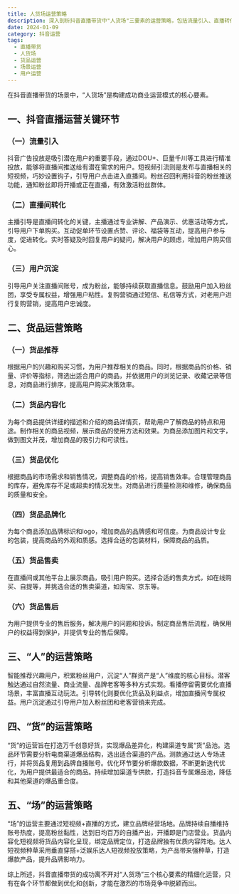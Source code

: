 ```yaml
---
title: 人货场运营策略
description: 深入剖析抖音直播带货中"人货场"三要素的运营策略，包括流量引入、直播转化、用户沉淀等核心环节的实操指南
date: 2024-01-09
category: 抖音运营
tags:
  - 直播带货
  - 人货场
  - 货品运营
  - 场景运营
  - 用户运营
---
```


在抖音直播带货的场景中，“人货场”是构建成功商业运营模式的核心要素。

## 一、抖音直播运营关键环节

### （一）流量引入

抖音广告投放是吸引潜在用户的重要手段，通过DOU+、巨量千川等工具进行精准投放，能够将直播间推送给有潜在需求的用户。短视频引流则是发布与直播相关的短视频，巧妙设置钩子，引导用户点击进入直播间。粉丝召回利用抖音的粉丝推送功能，通知粉丝即将开播或正在直播，有效激活粉丝群体。

### （二）直播间转化

主播引导是直播间转化的关键，主播通过专业讲解、产品演示、优惠活动等方式，引导用户下单购买。互动促单环节设置点赞、评论、福袋等互动，提高用户参与度，促进转化。实时答疑及时回复用户的疑问，解决用户的顾虑，增加用户购买信心。

### （三）用户沉淀

引导用户关注直播间账号，成为粉丝，能够持续获取直播信息。鼓励用户加入粉丝团，享受专属权益，增强用户粘性。复购营销通过短信、私信等方式，对老用户进行复购营销，提高用户忠诚度。

## 二、货品运营策略

### （一）货品推荐

根据用户的兴趣和购买习惯，为用户推荐相关的商品。同时，根据商品的价格、销量、评价等指标，筛选出适合用户的商品，并依据用户的浏览记录、收藏记录等信息，对商品进行排序，提高用户购买决策效率。

### （二）货品内容化

为每个商品提供详细的描述和介绍的商品详情页，帮助用户了解商品的特点和用途。制作相关的商品视频，展示商品的使用方法和效果。为商品添加图片和文字，做到图文并茂，增加商品的吸引力和可读性。

### （三）货品优化

根据商品的市场需求和销售情况，调整商品的价格，提高销售效率。合理管理商品的库存，避免库存不足或超卖的情况发生。对商品进行质量检测和维修，确保商品的质量和安全。

### （四）货品品牌化

为每个商品添加品牌标识和logo，增加商品的品牌感和可信度。为商品设计专业的包装，提高商品的外观和质感。选择合适的包装材料，保障商品的品质。

### （五）货品售卖

在直播间或其他平台上展示商品，吸引用户购买。选择合适的售卖方式，如在线购买、自提等，并挑选合适的售卖渠道，如淘宝、京东等。

### （六）货品售后

为用户提供专业的售后服务，解决用户的问题和投诉。制定商品售后流程，确保用户的权益得到保护，并提供专业的售后保障。

## 三、“人”的运营策略

智能推荐兴趣用户，积累粉丝用户，沉淀“人”群资产是“人”维度的核心目标。潜客触达通过自然流量、商业流量、品牌老客等多种方式实现。看播停留需要优化直播场景，丰富直播互动玩法。引导转化则要优化货品及利益点，增加直播间专属权益。用户沉淀通过引导用户加入粉丝团和老客营销来完成。

## 四、“货”的运营策略

“货”的运营旨在打造万千创意好货，实现爆品差异化，构建渠道专属“货”品池。选品环节需要分析电商渠道爆品结构，选出适合渠道的产品。测款通过达人专场进行，并将货品复用到品牌自播账号。优化环节要分析爆款数据，不断更新迭代优化，为用户提供最适合的商品。持续增加渠道专供款，打造抖音专属爆品池，降低和其他渠道的爆品重合度。

## 五、“场”的运营策略

“场”的运营主要通过短视频+直播的方式，建立品牌经营场地。品牌持续自播维持账号热度，提高粉丝黏性，达到日均百万的自播产出，开播即是门店营业。货品内容化短视频将货品内容化呈现，绑定品牌定位，打造品牌独有优质内容阵地。达人短视频种草采用垂直穿搭+泛娱乐达人短视频投放策略，为产品带来强种草，打造爆款产品，提升品牌影响力。

综上所述，抖音直播带货的成功离不开对“人货场”三个核心要素的精细化运营，只有在各个环节都做到优化和创新，才能在激烈的市场竞争中脱颖而出。
